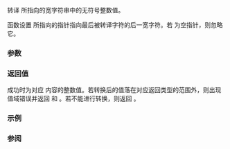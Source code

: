 {{cpp/title|wcstoul|wcstoull}}
{{cpp/string/wide/navbar}}
{{dcl begin}}
{{dcl header|cwchar}}
{{dcl| 
unsigned long      wcstoul ( const wchar_t* str, wchar_t** str_end, int base );
}}
{{dcl|since=c++11|
unsigned long long wcstoull( const wchar_t* str, wchar_t** str_end, int base );
}}
{{dcl end}}

转译 {{c|str}} 所指向的宽字符串中的无符号整数值。

{{cpp/string/cvt str2int base|base=base|u=true|w=true}}

函数设置 {{c|str_end}} 所指向的指针指向最后被转译字符的后一宽字符。若 {{c|str_end}} 为空指针，则忽略它。

===参数===
{{par begin}}
{{par|str|指向要转译的空终止宽字符串的指针}}
{{par|str_end|指向指向宽字符的指针的指针}}
{{par|base|被转译整数值的''底''}}
{{par end}}

===返回值===
成功时为对应 {{c|str}} 内容的整数值。若转换后的值落在对应返回类型的范围外，则出现值域错误并返回 {{lc|ULONG_MAX}} 和 {{lc|ULLONG_MAX}}。若不能进行转换，则返回 {{c|0}}。

===示例===
{{example
|code=
#include &lt;cwchar&gt;
#include &lt;errno.h&gt;
#include &lt;iostream&gt;
#include &lt;string&gt;

int main()
{
    const wchar_t* p = L"10 200000000000000000000000000000 30 40";
    wchar_t* end;
    std::wcout &lt;&lt; "解析 L'" &lt;&lt; p &lt;&lt; "':\n";
    for (unsigned long i = std::wcstoul(p, &amp;end, 10);
         p != end;
         i = std::wcstoul(p, &amp;end, 10))
    {
        std::wcout &lt;&lt; '\'' &lt;&lt; std::wstring(p, end - p) &lt;&lt; "' -&gt; ";
        p = end;
        if (errno == ERANGE)
        {
            std::wcout &lt;&lt; "值域错误, 得到 ";
            errno = 0;
        }
        std::wcout &lt;&lt; i &lt;&lt; '\n';
    }
}
|p=true
|output=
解析 L'10 200000000000000000000000000000 30 40':
'10' -&gt; 10
' 200000000000000000000000000000' -&gt; 值域错误, 得到 18446744073709551615
' 30' -&gt; 30
' 40' -&gt; 40
}}

===参阅===
{{dsc begin}}
{{dsc inc|cpp/string/byte/dsc strtoul}}
{{dsc inc|cpp/string/wide/dsc wcstol}}
{{dsc see c|c/string/wide/wcstoul|wcstoul|wcstoull}}
{{dsc end}}

{{langlinks|de|en|es|fr|it|ja|pt|ru}}